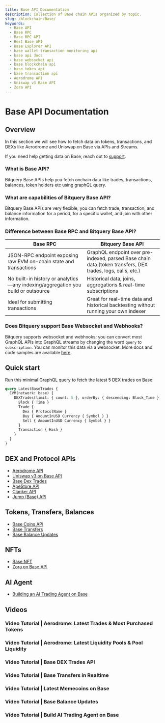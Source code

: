 ```yaml
---
title: Base API Documentation
description: Collection of Base chain APIs organized by topic.
slug: /blockchain/Base/
keywords:
  - Base API
  - Base RPC
  - Base RPC API
  - Best Base API
  - Base Explorer API
  - base wallet transaction monitoring api
  - base api docs
  - base websocket api
  - base blockchain api
  - base token api
  - base transaction api
  - Aerodrome API
  - Uniswap v3 Base API
  - Zora API
---
```


# Base API Documentation

## Overview

In this section we will see how to fetch data on tokens, transactions, and DEXs like Aerodrome and Uniswap on Base via APIs and Streams.

If you need help getting data on Base, reach out to [support](https://t.me/Bloxy_info).

### What is Base API?

Bitquery Base APIs help you fetch onchain data like trades, transactions, balances, token holders etc using graphQL query.

### What are capabilities of Bitquery Base API?

Bitquery Base APIs are very flexible; you can fetch trade, transaction, and balance information for a period, for a specific wallet, and join with other information.

### Difference between Base RPC and Bitquery Base API?

| Base RPC | Bitquery Base API |
| --- | --- |
| JSON-RPC endpoint exposing raw EVM on-chain state and transactions | GraphQL endpoint over pre-indexed, parsed Base chain data (token transfers, DEX trades, logs, calls, etc.) |
| No built-in history or analytics—any indexing/aggregation you build or outsource | Historical data, joins, aggregations & real-time subscriptions |
| Ideal for submitting transactions | Great for real-time data and historical backtesting without running your own indexer |

### Does Bitquery support Base Websocket and Webhooks?

Bitquery supports websocket and webhooks; you can convert most GraphQL APIs into GraphQL streams by changing the word `query` to `subscription`. You can monitor this data via a websocket. More docs and code samples are available [here](https://docs.bitquery.io/docs/subscriptions/websockets/).

## Quick start

Run this minimal GraphQL query to fetch the latest 5 DEX trades on Base:

```graphql
query LatestBaseTrades {
  EVM(network: base) {
    DEXTrades(limit: { count: 5 }, orderBy: { descending: Block_Time }) {
      Block { Time }
      Trade {
        Dex { ProtocolName }
        Buy { AmountInUSD Currency { Symbol } }
        Sell { AmountInUSD Currency { Symbol } }
      }
      Transaction { Hash }
    }
  }
}
```

## DEX and Protocol APIs

- [Aerodrome API](./aerodrome-base-api)
- [Uniswap v3 on Base API](./base-uniswap-api)
- [Base Dex Trades](./base-dextrades)
- [ApeStore API](./apestore-base-api)
- [Clanker API](./base-clanker-api)
- [Jump (Base) API](./base-jump-base-api)

## Tokens, Transfers, Balances

- [Base Coins API](./base-coins-api)
- [Base Transfers](./base-transfers)
- [Base Balance Updates](./base-balance-updates)

## NFTs

- [Base NFT](./base-nft)
- [Zora on Base API](./base-zora-api)

## AI Agent

- [Building an AI Trading Agent on Base](./ai-agent-base-data)


## Videos


### Video Tutorial | Aerodrome: Latest Trades & Most Purchased Tokens

<VideoPlayer url="https://youtu.be/MZbepYijCng" />

### Video Tutorial | Aerodrome: Latest Liquidity Pools & Pool Liquidity

<VideoPlayer url="https://youtu.be/HvuD4Gtaonc" />

### Video Tutorial | Base DEX Trades API

<VideoPlayer url="https://www.youtube.com/watch?v=RJJAo0yDf18" />

### Video Tutorial | Base Transfers in Realtime

<VideoPlayer url="https://www.youtube.com/watch?v=KamFAWPsE-4" />

### Video Tutorial | Latest Memecoins on Base

<VideoPlayer url="https://youtu.be/jArOBPZpTFQ" />

### Video Tutorial | Base Balance Updates

<VideoPlayer url="https://www.youtube.com/watch?v=99ziGAZ9Pvw" />

### Video Tutorial | Build AI Trading Agent on Base

<VideoPlayer url="https://youtu.be/ZIKi8jCrhvA" />
